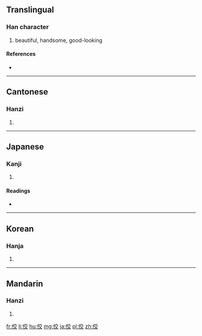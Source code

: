 ==Translingual==

===Han character===
{{Han char|rn=9|rad=人|as=06|sn=8|four=2024<sub>8</sub>|canj=人卜金大 (OYCK)|ids=⿰[[亻]][[交]]}}

# beautiful, handsome, good-looking

====References====
* {{Han ref|kx=0101.010|dkj=00570|dj=0213.090|hdz=10152.060|uh=4F7C|ud=20348|bh=CBB3|bd=52147}}

----

==Cantonese==

===Hanzi===
{{yue-hanzi|jyut=|y=gaau2}}

# {{defn|lang=yue|sort=人06}}

----

==Japanese==

===Kanji===
{{ja-kanji|grade=|rs=人06}}

# {{defn|lang=ja|sort=人06}}

====Readings====
* {{ja-readings|on=[[こう]] (kō), [[きょう]] (kyō)|kun=[[うつくしい]] (utsukushii)}}

----

==Korean==

===Hanja===
{{ko-hanja|hangeul=교|rv=gyo|mr=kyo}}

# {{defn|lang=ko|sort=人06}}

----

==Mandarin==

===Hanzi===
{{cmn-hanzi|pin=[[jiǎo]] ([[jiao3]])|wg=chiao<sup>3</sup>}}

# {{defn|lang=cmn|sort=人06}}

[[fr:佼]]
[[li:佼]]
[[hu:佼]]
[[mg:佼]]
[[ja:佼]]
[[pl:佼]]
[[zh:佼]]